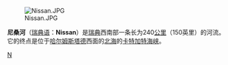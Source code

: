 [[File:Nissan.JPG|thumb]]

'''尼桑河'''（[[瑞典语|瑞典语]]：'''Nissan'''）是[[瑞典|瑞典]]西南部一条长为240[[公里|公里]]（150英里）的河流。它的终点是位于[[哈尔姆斯塔德|哈尔姆斯塔德]]西面的[[北海_(大西洋)|北海]]的[[卡特加特海峡|卡特加特海峡]]。

{{欧洲地理小作品}}

[[Category:瑞典河流|N]]